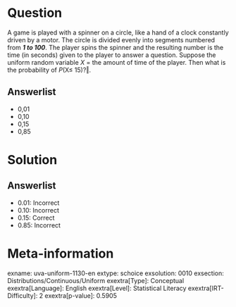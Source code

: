 Question
========

A game is played with a spinner on a circle, like a hand of a clock constantly driven by a motor. The circle is divided evenly into segments numbered from ***1 to 100***. The player spins the spinner and the resulting number is the time (in seconds) given to the player to answer a question. Suppose the uniform random variable *X* = the amount of time of the player. Then what is the probability of *P*(X≤ 15)?‖.

Answerlist
----------

* 0,01
* 0,10
* 0,15
* 0,85

Solution
========

Answerlist
----------

* 0.01: Incorrect
* 0.10: Incorrect
* 0.15: Correct
* 0.85: Incorrect

Meta-information
================
exname: uva-uniform-1130-en
extype: schoice
exsolution: 0010
exsection: Distributions/Continuous/Uniform
exextra[Type]: Conceptual
exextra[Language]: English
exextra[Level]: Statistical Literacy
exextra[IRT-Difficulty]: 2
exextra[p-value]: 0.5905
